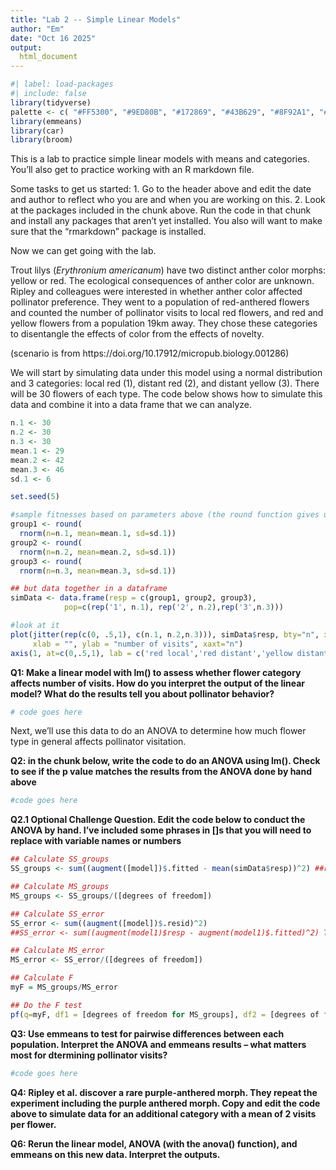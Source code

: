 ```yaml
---
title: "Lab 2 -- Simple Linear Models"
author: "Em"
date: "Oct 16 2025"
output:
  html_document
---
```


```r
#| label: load-packages
#| include: false
library(tidyverse)
palette <- c( "#FF5300", "#9ED80B", "#172869", "#43B629", "#8F92A1", "#1BB6AF")
library(emmeans)
library(car)
library(broom)
```


This is a lab to practice simple linear models with means and categories. You'll also get to practice working with an R markdown file. 

Some tasks to get us started:
1. Go to the header above and edit the date and author to reflect who you are and when you are working on this.
2. Look at the packages included in the chunk above. Run the code in that chunk and install any packages that aren't yet installed. You also will want to make sure that the "rmarkdown" package is installed.

Now we can get going with the lab.

Trout lilys (*Erythronium americanum*) have two distinct anther color morphs: yellow or red. The ecological consequences of anther color are unknown. Ripley and colleagues were interested in whether anther color affected pollinator preference. They went to a population of red-anthered flowers and counted the number of pollinator visits to local red flowers, and red and yellow flowers from a population 19km away. They chose these categories to disentangle the effects of color from the effects of novelty.

(scenario is from https://doi.org/10.17912/micropub.biology.001286)

We will start by simulating data under this model using a normal distribution and 3 categories: local red (1), distant red  (2), and distant yellow (3). There will be 30 flowers of each type. The code below shows how to simulate this data and combine it into a data frame that we can analyze.


```r

n.1 <- 30
n.2 <- 30
n.3 <- 30
mean.1 <- 29
mean.2 <- 42
mean.3 <- 46
sd.1 <- 6

set.seed(5)

#sample fitnesses based on parameters above (the round function gives us integers)
group1 <- round(
  rnorm(n=n.1, mean=mean.1, sd=sd.1))
group2 <- round(
  rnorm(n=n.2, mean=mean.2, sd=sd.1))
group3 <- round(
  rnorm(n=n.3, mean=mean.3, sd=sd.1))

## but data together in a dataframe
simData <- data.frame(resp = c(group1, group2, group3), 
		    pop=c(rep('1', n.1), rep('2', n.2),rep('3',n.3)))

#look at it
plot(jitter(rep(c(0, .5,1), c(n.1, n.2,n.3))), simData$resp, bty="n", xlim=c(-.5,1.5),
     xlab = "", ylab = "number of visits", xaxt="n")
axis(1, at=c(0,.5,1), lab = c('red local','red distant','yellow distant'))

```

**Q1: Make a linear model with lm() to assess whether flower category affects number of visits.  How do you interpret the output of the linear model? What do the results tell you about pollinator behavior?**

```r
# code goes here
```


Next, we'll use this data to do an ANOVA to determine how much flower type in general affects pollinator visitation. 

**Q2: in the chunk below, write the code to do an ANOVA using lm(). Check to see if the p value matches the results from the ANOVA done by hand above**

```r
#code goes here
```


**Q2.1 Optional Challenge Question. Edit the code below to conduct the ANOVA by hand. I've included some phrases in []s that you will need to replace with variable names or numbers**

```r
## Calculate SS_groups
SS_groups <- sum((augment([model])$.fitted - mean(simData$resp))^2) ##replace [model] with whatever you called your model from the previous question

## Calculate MS_groups
MS_groups <- SS_groups/([degrees of freedom])

## Calculate SS_error
SS_error <- sum((augment([model])$.resid)^2)
##SS_error <- sum((augment(model1)$resp - augment(model1)$.fitted)^2) THIS ALSO WORKS

## Calculate MS_error
MS_error <- SS_error/([degrees of freedom])

## Calculate F
myF = MS_groups/MS_error

## Do the F test
pf(q=myF, df1 = [degrees of freedom for MS_groups], df2 = [degrees of freedom for MS_error], lower.tail=F)

```


**Q3: Use emmeans to test for pairwise differences between each population. Interpret the ANOVA and emmeans results -- what matters most for dtermining pollinator visits?**

```r
#code goes here

```

**Q4: Ripley et al. discover a rare purple-anthered morph. They repeat the experiment including the purple anthered morph. Copy and edit the code above to simulate data for an additional category with a mean of 2 visits per flower.** 


**Q6: Rerun the linear model, ANOVA (with the anova() function), and emmeans on this new data. Interpret the outputs.**
